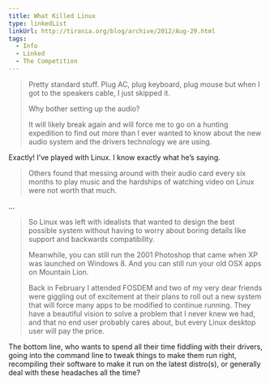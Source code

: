 ```yaml
---
title: What Killed Linux
type: linkedList
linkUrl: http://tirania.org/blog/archive/2012/Aug-29.html
tags:
  - Info
  - Linked
  - The Competition
---
```


> Pretty standard stuff. Plug AC, plug keyboard, plug mouse but when I got to the speakers cable, I just skipped it.
> 
> Why bother setting up the audio?
> 
> It will likely break again and will force me to go on a hunting expedition to find out more than I ever wanted to know about the new audio system and the drivers technology we are using.

Exactly! I’ve played with Linux. I know exactly what he’s saying.

> Others found that messing around with their audio card every six months to play music and the hardships of watching video on Linux were not worth that much.

…

> So Linux was left with idealists that wanted to design the best possible system without having to worry about boring details like support and backwards compatibility.
> 
> Meanwhile, you can still run the 2001 Photoshop that came when XP was launched on Windows 8. And you can still run your old OSX apps on Mountain Lion.
> 
> Back in February I attended FOSDEM and two of my very dear friends were giggling out of excitement at their plans to roll out a new system that will force many apps to be modified to continue running. They have a beautiful vision to solve a problem that I never knew we had, and that no end user probably cares about, but every Linux desktop user will pay the price.

The bottom line, who wants to spend all their time fiddling with their drivers, going into the command line to tweak things to make them run right, recompiling their software to make it run on the latest distro(s), or generally deal with these headaches all the time?
